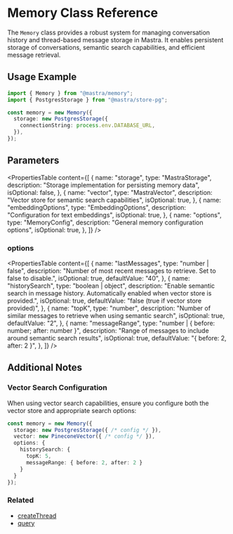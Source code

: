 # Memory Class Reference

The `Memory` class provides a robust system for managing conversation history and thread-based message storage in Mastra. It enables persistent storage of conversations, semantic search capabilities, and efficient message retrieval.

## Usage Example

```typescript
import { Memory } from "@mastra/memory";
import { PostgresStorage } from "@mastra/store-pg";

const memory = new Memory({
  storage: new PostgresStorage({
    connectionString: process.env.DATABASE_URL,
  }),
});
```

## Parameters

<PropertiesTable
  content={[
    {
      name: "storage",
      type: "MastraStorage",
      description: "Storage implementation for persisting memory data",
      isOptional: false,
    },
    {
      name: "vector",
      type: "MastraVector",
      description: "Vector store for semantic search capabilities",
      isOptional: true,
    },
    {
      name: "embeddingOptions",
      type: "EmbeddingOptions",
      description: "Configuration for text embeddings",
      isOptional: true,
    },
    {
      name: "options",
      type: "MemoryConfig",
      description: "General memory configuration options",
      isOptional: true,
    },
  ]}
/>

### options

<PropertiesTable
  content={[
    {
      name: "lastMessages",
      type: "number | false",
      description: "Number of most recent messages to retrieve. Set to false to disable.",
      isOptional: true,
      defaultValue: "40",
    },
    {
      name: "historySearch",
      type: "boolean | object",
      description: "Enable semantic search in message history. Automatically enabled when vector store is provided.",
      isOptional: true,
      defaultValue: "false (true if vector store provided)",
    },
    {
      name: "topK",
      type: "number",
      description: "Number of similar messages to retrieve when using semantic search",
      isOptional: true,
      defaultValue: "2",
    },
    {
      name: "messageRange",
      type: "number | { before: number; after: number }",
      description: "Range of messages to include around semantic search results",
      isOptional: true,
      defaultValue: "{ before: 2, after: 2 }",
    },
  ]}
/>

## Additional Notes

### Vector Search Configuration

When using vector search capabilities, ensure you configure both the vector store and appropriate search options:

```typescript
const memory = new Memory({
  storage: new PostgresStorage({ /* config */ }),
  vector: new PineconeVector({ /* config */ }),
  options: {
    historySearch: {
      topK: 5,
      messageRange: { before: 2, after: 2 }
    }
  }
});
```

### Related

- [createThread](/docs/reference/memory/createThread.mdx)
- [query](/docs/reference/memory/query.mdx)
